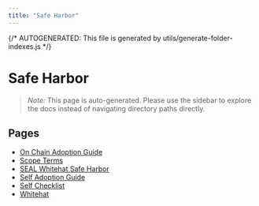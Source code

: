 ```yaml
---
title: "Safe Harbor"
---
```


{/* AUTOGENERATED: This file is generated by utils/generate-folder-indexes.js */}

# Safe Harbor

> _Note:_ This page is auto-generated. Please use the sidebar to explore the docs instead of navigating directory paths directly.

## Pages

- [On Chain Adoption Guide](/safe-harbor/on-chain-adoption-guide)
- [Scope Terms](/safe-harbor/scope-terms)
- [SEAL Whitehat Safe Harbor](/safe-harbor/overview)
- [Self Adoption Guide](/safe-harbor/self-adoption-guide)
- [Self Checklist](/safe-harbor/self-checklist)
- [Whitehat](/safe-harbor/whitehat)
